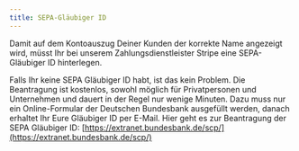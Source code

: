```yaml
---
title: SEPA-Gläubiger ID
---
```


Damit auf dem Kontoauszug Deiner Kunden der korrekte Name angezeigt wird, müsst Ihr bei unserem Zahlungsdienstleister Stripe eine SEPA-Gläubiger ID hinterlegen.

Falls Ihr keine SEPA Gläubiger ID habt, ist das kein Problem. Die Beantragung ist kostenlos, sowohl möglich für Privatpersonen und Unternehmen und dauert in der Regel nur wenige Minuten. Dazu muss nur ein Online-Formular der Deutschen Bundesbank ausgefüllt werden, danach erhaltet Ihr Eure Gläubiger ID per E-Mail. Hier geht es zur Beantragung der SEPA Gläubiger ID: [https://extranet.bundesbank.de/scp/](https://extranet.bundesbank.de/scp/)
